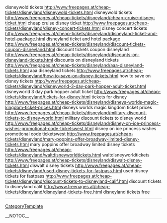disneywold tickets http://www.freepages.at/cheap-tickets/disneyland/disneywold-tickets.html disneywold tickets
http://www.freepages.at/cheap-tickets/disneyland/cheap-cruise-disney-ticket.html cheap cruise disney ticket
http://www.freepages.at/cheap-tickets/disneyland/disney-concert-tickets.html disney concert tickets
http://www.freepages.at/cheap-tickets/disneyland/disneyland-ticket-and-hotel-package.html disneyland ticket and hotel package
http://www.freepages.at/cheap-tickets/disneyland/discount-tickets-coupon-disneyland.html discount tickets coupon disneyland
http://www.freepages.at/cheap-tickets/disneyland/discounts-on-disneyland-tickets.html discounts on disneyland tickets
http://www.freepages.at/cheap-tickets/disneyland/aaa-disneyland-tickets.html aaa disneyland tickets
http://www.freepages.at/cheap-tickets/disneyland/how-to-save-on-disney-tickets.html how to save on disney tickets
http://www.freepages.at/cheap-tickets/disneyland/disneyworld-3-day-park-hopper-adult-ticket.html disneyworld 3 day park hopper adult ticket
http://www.freepages.at/cheap-tickets/disneyland/tickets-for-disney.html tickets for disney
http://www.freepages.at/cheap-tickets/disneyland/disneys-worlds-magic-kingdom-ticket-prices.html disneys worlds magic kingdom ticket prices
http://www.freepages.at/cheap-tickets/disneyland/military-discount-tickets-to-disney-world.html military discount tickets to disney world
http://www.freepages.at/cheap-tickets/disneyland/disney-on-ice-princess-wishes-promotional-code-ticketswest.html disney on ice princess wishes promotional code ticketswest
http://www.freepages.at/cheap-tickets/disneyland/mary-poppins-offer-broadway-limited-disney-tickets.html mary poppins offer broadway limited disney tickets
http://www.freepages.at/cheap-tickets/disneyland/waltdisneyworldtickets.html waltdisneyworldtickets
http://www.freepages.at/cheap-tickets/disneyland/diswalt-disney-tickets.html diswalt disney tickets
http://www.freepages.at/cheap-tickets/disneyland/used-disney-tickets-for-fastpass.html used disney tickets for fastpass
http://www.freepages.at/cheap-tickets/disneyland/discount-tickets-to-disneyland-calif.html discount tickets to disneyland calif
http://www.freepages.at/cheap-tickets/disneyland/disneyland-tickets-free.html disneyland tickets free
----
[[CategoryTemplate]]

__NOTOC__